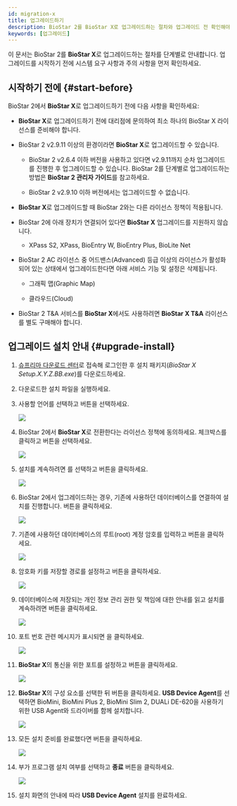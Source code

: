 ```yaml
---
id: migration-x
title: 업그레이드하기
description: BioStar 2를 BioStar X로 업그레이드하는 절차와 업그레이드 전 확인해야 할 요구 사항을 안내합니다.
keywords: [업그레이드]
---
```


이 문서는 BioStar 2를 **BioStar X**로 업그레이드하는 절차를 단계별로 안내합니다. 업그레이드를 시작하기 전에 시스템 요구 사항과 주의 사항을 먼저 확인하세요.

## 시작하기 전에 {#start-before}

BioStar 2에서 **BioStar X**로 업그레이드하기 전에 다음 사항을 확인하세요:

* **BioStar X**로 업그레이드하기 전에 대리점에 문의하여 최소 하나의 BioStar X 라이선스를 준비해야 합니다.

* BioStar 2 v2.9.11 이상의 환경이라면 **BioStar X**로 업그레이드할 수 있습니다.

  * BioStar 2 v2.6.4 이하 버전을 사용하고 있다면 v2.9.11까지 순차 업그레이드를 진행한 후 업그레이드할 수 있습니다. BioStar 2를 단계별로 업그레이드하는 방법은 **BioStar 2 관리자 가이드**를 참고하세요. 

  * BioStar 2 v2.9.10 이하 버전에서는 업그레이드할 수 없습니다.

* **BioStar X**로 업그레이드할 때 BioStar 2와는 다른 라이선스 정책이 적용됩니다.

* BioStar 2에 아래 장치가 연결되어 있다면 **BioStar X** 업그레이드를 지원하지 않습니다. 

  * XPass S2, XPass, BioEntry W, BioEntry Plus, BioLite Net

* BioStar 2 AC 라이선스 중 어드밴스(Advanced) 등급 이상의 라이선스가 활성화되어 있는 상태에서 업그레이드한다면 아래 서비스 기능 및 설정은 삭제됩니다.

  * 그래픽 맵(Graphic Map)

  * 클라우드(Cloud)

* BioStar 2 T&A 서비스를 **BioStar X**에서도 사용하려면 **BioStar X T&A** 라이선스를 별도 구매해야 합니다.


## 업그레이드 설치 안내 {#upgrade-install}

1. [슈프리마 다운로드 센터](https://download.supremainc.com/)로 접속해 로그인한 후 설치 패키지(*BioStar X Setup.X.Y.Z.BB.exe*)를 다운로드하세요.

1. 다운로드한 설치 파일을 실행하세요.

1. 사용할 언어를 선택하고 <Cmd code='biostar2.install.ok' className='bold'/> 버튼을 선택하세요.

    <Image src='/img/biostarx-install-select-language.png' />

1. BioStar 2에서 **BioStar X**로 전환한다는 라이선스 정책에 동의하세요. 체크박스를 클릭하고 <Cmd code='biostar2.install.next' className='bold'/> 버튼을 선택하세요.

    <Image src='/img/biostarx-install-2-to-x-agree.png' />

1. 설치를 계속하려면 <Cmd code='biostar2.install.agree' className='bold'/>를 선택하고 <Cmd code='biostar2.install.next' className='bold'/> 버튼을 클릭하세요.

    <Image src='/img/biostarx-install-agree.png' />

1. BioStar 2에서 업그레이드하는 경우, 기존에 사용하던 데이터베이스를 연결하여 설치를 진행합니다. <Cmd code='biostar2.install.next' className='bold'/> 버튼을 클릭하세요.

    <Image src='/img/biostarx-upgrade-select-install-type.png' />

1. 기존에 사용하던 데이터베이스의 루트(root) 계정 암호를 입력하고 <Cmd code='biostar2.install.next' className='bold'/> 버튼을 클릭하세요.

    <Image src='/img/biostarx-install-input-db-pw.png' />

1. 암호화 키를 저장할 경로를 설정하고 <Cmd code='biostar2.install.next' className='bold'/> 버튼을 클릭하세요.

    <Image src='/img/biostarx-install-set-encrypt-path.png' />

1. 데이터베이스에 저장되는 개인 정보 관리 권한 및 책임에 대한 안내를 읽고 설치를 계속하려면 <Cmd code='biostar2.install.next' className='bold'/> 버튼을 클릭하세요.

    <Image src='/img/biostarx-install-read-covenant.png' />

1. 포트 번호 관련 메시지가 표시되면 <Cmd code='biostar2.install.ok' className='bold' />을 클릭하세요.

    <Image src='/img/biostarx-install-set-port-confirm.png' />

1. **BioStar X**의 통신을 위한 포트를 설정하고 <Cmd code='biostar2.install.next' className='bold'/> 버튼을 클릭하세요.

    <Image src='/img/biostarx-upgrade-set-port.png' />

1. **BioStar X**의 구성 요소를 선택한 뒤 <Cmd code='biostar2.install.next' className='bold'/> 버튼을 클릭하세요. **USB Device Agent**를 선택하면 BioMini, BioMini Plus 2, BioMini Slim 2, DUALi DE-620을 사용하기 위한 USB Agent와 드라이버를 함께 설치합니다.

    <Image src='/img/biostarx-install-additional.png' />

1. 모든 설치 준비를 완료했다면 <Cmd code='biostar2.install.btnInstall' className='bold'/> 버튼을 클릭하세요.

    <Image src='/img/biostarx-upgrade-complete.png' />

1. 부가 프로그램 설치 여부를 선택하고 **종료** 버튼을 클릭하세요.

    <Image src='/img/biostarx-install-additional-fin.png' />

1. 설치 화면의 안내에 따라 **USB Device Agent** 설치를 완료하세요.


<InstallNotes />